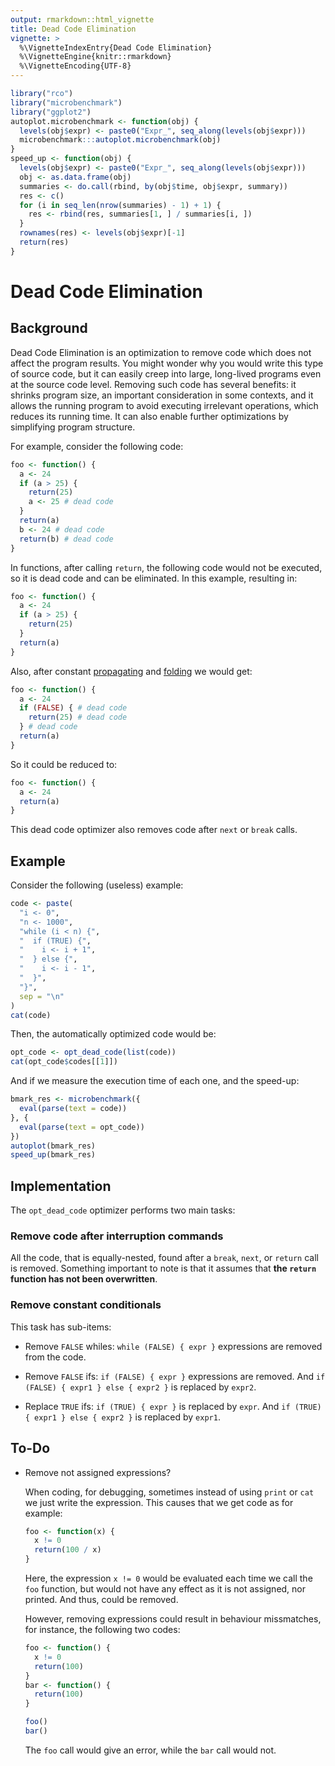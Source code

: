 ```yaml
---
output: rmarkdown::html_vignette
title: Dead Code Elimination
vignette: >
  %\VignetteIndexEntry{Dead Code Elimination}
  %\VignetteEngine{knitr::rmarkdown}
  %\VignetteEncoding{UTF-8}
---
```


```r
library("rco")
library("microbenchmark")
library("ggplot2")
autoplot.microbenchmark <- function(obj) {
  levels(obj$expr) <- paste0("Expr_", seq_along(levels(obj$expr)))
  microbenchmark:::autoplot.microbenchmark(obj)
}
speed_up <- function(obj) {
  levels(obj$expr) <- paste0("Expr_", seq_along(levels(obj$expr)))
  obj <- as.data.frame(obj)
  summaries <- do.call(rbind, by(obj$time, obj$expr, summary))
  res <- c()
  for (i in seq_len(nrow(summaries) - 1) + 1) {
    res <- rbind(res, summaries[1, ] / summaries[i, ])
  }
  rownames(res) <- levels(obj$expr)[-1]
  return(res)
}
```

# Dead Code Elimination

## Background

Dead Code Elimination is an optimization to remove code which does not affect the program results. You might wonder why you would write this type of source code, but it can easily creep into large, long-lived programs even at the source code level. Removing such code has several benefits: it shrinks program size, an important consideration in some contexts, and it allows the running program to avoid executing irrelevant operations, which reduces its running time. It can also enable further optimizations by simplifying program structure.

For example, consider the following code:

```r
foo <- function() {
  a <- 24
  if (a > 25) {
    return(25)
    a <- 25 # dead code
  }
  return(a)
  b <- 24 # dead code
  return(b) # dead code
}
```

In functions, after calling `return`, the following code would not be executed, so it is dead code and can be eliminated. In this example, resulting in:

```r
foo <- function() {
  a <- 24
  if (a > 25) {
    return(25)
  }
  return(a)
}
```

Also, after constant [propagating](opt-constant-propagation.html) and [folding](opt-constant-folding.html) we would get:

```r
foo <- function() {
  a <- 24
  if (FALSE) { # dead code
    return(25) # dead code
  } # dead code
  return(a)
}
```

So it could be reduced to:

```r
foo <- function() {
  a <- 24
  return(a)
}
```

This dead code optimizer also removes code after `next` or `break` calls.

## Example

Consider the following (useless) example:

```r
code <- paste(
  "i <- 0",
  "n <- 1000",
  "while (i < n) {",
  "  if (TRUE) {",
  "    i <- i + 1",
  "  } else {",
  "    i <- i - 1",
  "  }",
  "}",
  sep = "\n"
)
cat(code)
```

Then, the automatically optimized code would be:

```r
opt_code <- opt_dead_code(list(code))
cat(opt_code$codes[[1]])
```

And if we measure the execution time of each one, and the speed-up:

```r
bmark_res <- microbenchmark({
  eval(parse(text = code))
}, {
  eval(parse(text = opt_code))
})
autoplot(bmark_res)
speed_up(bmark_res)
```

## Implementation

The `opt_dead_code` optimizer performs two main tasks:

### Remove code after interruption commands

All the code, that is equally-nested, found after a `break`, `next`, or `return` call is removed. Something important to note is that it assumes that **the `return` function has not been overwritten**.

### Remove constant conditionals

This task has sub-items:

  * Remove `FALSE` whiles: `while (FALSE) { expr }` expressions are removed from the code.
  
  * Remove `FALSE` ifs: `if (FALSE) { expr }` expressions are removed. And `if (FALSE) { expr1 } else { expr2 }` is replaced by `expr2`.
  
  * Replace `TRUE` ifs: `if (TRUE) { expr }` is replaced by `expr`. And `if (TRUE) { expr1 } else { expr2 }` is replaced by `expr1`.

## To-Do

* Remove not assigned expressions?

  When coding, for debugging, sometimes instead of using `print` or `cat` we just write the expression. This causes that we get code as for example:
  
  ```r
  foo <- function(x) {
    x != 0
    return(100 / x)
  }
  ```
  
  Here, the expression `x != 0` would be evaluated each time we call the `foo` function, but would not have any effect as it is not assigned, nor printed. And thus, could be removed.
  
  However, removing expressions could result in behaviour missmatches, for instance, the following two codes:
  
  ```r
  foo <- function() {
    x != 0
    return(100)
  }
  bar <- function() {
    return(100)
  }
  
  foo()
  bar()
  ```
  
  The `foo` call would give an error, while the `bar` call would not.
